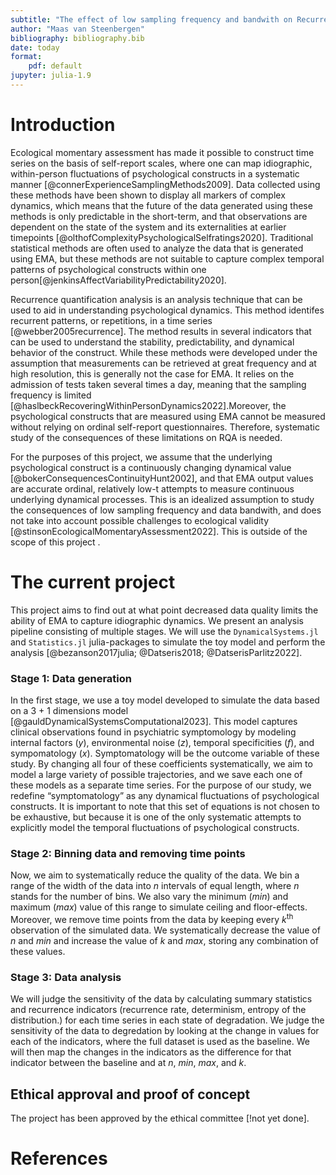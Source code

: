 ```yaml
---
subtitle: "The effect of low sampling frequency and bandwith on Recurrence Quantification Analysis for Ecological Mometary Assessment"
author: "Maas van Steenbergen"
bibliography: bibliography.bib
date: today
format: 
    pdf: default
jupyter: julia-1.9
---
```


# Introduction
Ecological momentary assessment has made it possible to construct time series on the basis of self-report scales, where one can map idiographic, within-person fluctuations of psychological constructs in a systematic manner [@connerExperienceSamplingMethods2009]. Data collected using these methods have been shown to display all markers of complex dynamics, which means that the future of the data generated using these methods is only predictable in the short-term, and that observations are dependent on the state of the system and its externalities at earlier timepoints [@olthofComplexityPsychologicalSelfratings2020]. Traditional statistical methods are often used to analyze the data that is generated using EMA, but these methods are not suitable to capture complex temporal patterns of psychological constructs within one person[@jenkinsAffectVariabilityPredictability2020].  

Recurrence quantification analysis is an analysis technique that can be used to aid in understanding psychological dynamics. This method identifes recurrent patterns, or repetitions, in a time series [@webber2005recurrence]. The method results in several indicators that can be used to understand the stability, predictability, and  dynamical behavior of the construct. While these methods were developed under the assumption that measurements can be retrieved at great frequency and at high resolution, this is generally not the case for EMA. It relies on the admission of tests taken several times a day, meaning that the sampling frequency is limited [@haslbeckRecoveringWithinPersonDynamics2022].Moreover, the psychological constructs that are measured using EMA cannot be measured without relying on ordinal self-report questionnaires. Therefore, systematic study of the consequences of these limitations on RQA is needed. 

For the purposes of this project, we assume that the underlying psychological construct is a continuously changing dynamical value [@bokerConsequencesContinuityHunt2002], and that EMA output values are accurate ordinal, relatively low-t attempts to measure continuous underlying dynamical processes. This is an idealized assumption to study the consequences of low sampling frequency and data bandwith, and does not take into account possible challenges to ecological validity [@stinsonEcologicalMomentaryAssessment2022]. This is outside of the scope of this project .

# The current project
This project aims to find out at what point decreased data quality limits the ability of EMA to capture idiographic dynamics. We present an analysis pipeline consisting of multiple stages. We will use the `DynamicalSystems.jl` and `Statistics.jl` julia-packages to simulate the toy model and perform the analysis [@bezanson2017julia; @Datseris2018; @DatserisParlitz2022]. 

### Stage 1: Data generation
In the first stage, we use a toy model developed to simulate the data based on a 3 + 1 dimensions model [@gauldDynamicalSystemsComputational2023]. This model captures clinical observations found in psychiatric symptomology by modeling internal factors ($y$), environmental noise ($z$), temporal specificities ($f$), and sympomatology ($x$). Symptomatology will be the outcome variable of these study. By changing all four of these coefficients systematically, we aim to model a large variety of  possible trajectories, and we save each one of these models as a separate time series. For the purpose of our study, we redefine "symptomatology" as any dynamical fluctuations of psychological constructs. It is important to note that this set of equations is not chosen to be exhaustive, but because it is one of the only systematic attempts to explicitly model the temporal fluctuations of psychological constructs.

### Stage 2: Binning data and removing time points
Now, we aim to systematically reduce the quality of the data. We bin a range of the width of the data into $n$ intervals of equal length, where $n$ stands for the number of bins. We also vary the minimum ($min$) and maximum ($max$) value of this range to simulate ceiling and floor-effects. Moreover, we remove time points from the data by keeping every $k$^th^ observation of the simulated data. We systematically decrease the value of $n$ and $min$ and increase the value of $k$ and $max$, storing any combination of these values.

### Stage 3: Data analysis 
We will judge the sensitivity of the data by calculating summary statistics and recurrence indicators (recurrence rate, determinism, entropy of the distribution.) for each time series in each state of degradation. We judge the sensitivity of the data to degredation by looking at the change in values for each of the indicators, where the full dataset is used as the baseline. We will then map the changes in the indicators as the difference for that indicator between the baseline and at $n$, $min$, $max$, and $k$. 

## Ethical approval and proof of concept
The project has been approved by the ethical committee [!not yet done]. 

# References
::: {#refs}
:::